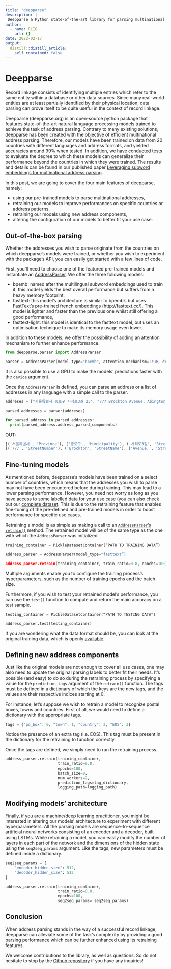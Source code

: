 ```yaml
---
title: "deepparse"
description: |
 Deepparse a Python state-of-the-art library for parsing multinational street addresses using deep learning.
author:
  - name: RLIG
    url: {}
date: 2022-02-17
output:
  distill::distill_article:
    self_contained: false
---
```


# Deepparse

Record linkage consists of identifying multiple entries which refer to the same entity within a database or other data sources. Since many real-world entities are at least partially identified by their physical location, data parsing can prove itself to be quite useful in the context of record linkage.

Deepparse (deepparse.org) is an open-source python package that features state-of-the-art natural language processing models trained to achieve the task of address parsing. Contrary to many existing solutions, deepparse has been created with the objective of efficient multinational address parsing. Therefore, our models have been trained on data from 20 countries with different languages and address formats, and yielded accuracies around 99% when tested. In addition, we have conducted tests to evaluate the degree to which these models can generalize their performance beyond the countries in which they were trained. The results and details can be found in our published paper [Leveraging subword embeddings for multinational address parsing](https://ieeexplore.ieee.org/document/9357170).

In this post, we are going to cover the four main features of deepparse, namely:

- using our pre-trained models to parse multinational addresses,
- retraining our models to improve performances on specific countries or address patterns,
- retraining our models using new address components,
- altering the configuration of our models to better fit your use case.

## Out-of-the-box parsing

Whether the addresses you wish to parse originate from the countries on which deepparse’s models were trained, or whether you wish to experiment with the package’s API, you can easily get started with a few lines of code.

First, you’ll need to choose one of the featured pre-trained models and instantiate an [AddressParser](https://deepparse.org/parser.html#deepparse.parser.AddressParser). We offer the three following models:

- bpemb: named after the multilingual subword embeddings used to train it, this model yields the best overall performance but suffers from a heavy memory footprint,
- fasttext: this model’s architecture is similar to bpemb’s but uses FastText’s pre-trained french embeddings (http://fasttext.cc/). This model is lighter and faster than the previous one whilst still offering a good performance,
- fasttext-light: this model is identical to the fasttext model, but uses an optimisation technique to make its memory usage even lower.

In addition to these models, we offer the possibility of adding an attention mechanism to further enhance performance.

``` python
from deepparse.parser import AddressParser

parser = AddressParser(model_type="bpemb", attention_mechanism=True, device=0)

```

It is also possible to use a GPU to make the models’ predictions faster with the `device` argument.

Once the `AddressParser` is defined, you can parse an address or a list of addresses in any language with a simple call to the parser.

``` python
addreses = ["서울특별시 종로구 사직로3길 23", "777 Brockton Avenue, Abington MA 2351"]

parsed_addresses = parser(addreses)

for parsed_address in parsed_addresses:
  print(parsed_address.address_parsed_components)

```

OUT:

``` python
[('서울특별시', 'Province'), ('종로구', 'Municipality'), ('사직로3길', 'StreetName'), ('23', 'StreetNumber')]
[('777', 'StreetNumber'), ('Brockton', 'StreetName'), ('Avenue,', 'StreetName'), ('Abington', 'Municipality'), ('MA', 'Province'), ('2351', 'PostalCode')]

```

## Fine-tuning models

As mentioned before, deepparse’s models have been trained on a select number of countries, which means that the addresses you wish to parse may not have been encountered before during training. This may lead to a lower parsing performance. However, you need not worry as long as you have access to some labelled data for your use case (you can also check out our [complete dataset](https://github.com/GRAAL-Research/deepparse-address-data). This is due to the retraining feature that enables fine-tuning of the pre-defined and pre-trained models in order to boost performance for specific use cases.

Retraining a model is as simple as making a call to an [`AddressParser`’s `retrain()`](https://deepparse.org/parser.html#deepparse.parser.AddressParser.retrain) method. The retrained model will be of the same type as the one with which the `AddressParser` was initialized.

``` python
training_container = PickleDatasetContainer(“PATH TO TRAINING DATA”)

address_parser = AddressParser(model_type="fasttext”)

address_parser.retrain(training_container, train_ratio=0.8, epochs=100)
```
Multiple arguments enable you to configure the training process’s hyperparameters, such as the number of training epochs and the batch size.

Furthermore, if you wish to test your retrained model’s performance, you can use the `test()` function to compute and return the main accuracy on a test sample.

``` python
testing_container = PickleDatasetContainer(“PATH TO TESTING DATA”)

address_parser.test(testing_container)
```

If you are wondering what the data format should be, you can look at the original training data, which is openly [available](https://github.com/GRAAL-Research/deepparse-address-data).


## Defining new address components

Just like the original models are not enough to cover all use cases, one may also need to update the original parsing labels to better fit their needs. It’s possible (and easy) to do so during the retraining process by specifying a value for the `prediction_tags` argument of the `retrain()` function. The tags must be defined in a dictionary of which the keys are the new tags, and the values are their respective indices starting at 0.

For instance, let’s suppose we wish to retrain a model to recognize postal boxes, towns and countries. First of all, we would need to define a dictionary with the appropriate tags.

``` python
tags = {"po_box": 0, "town": 1, "country": 2, "EOS": 3}
```
Notice the presence of an extra tag (i.e. EOS). This tag must be present in the dictionary for the retraining to function correctly.

Once the tags are defined, we simply need to run the retraining process.

``` python
address_parser.retrain(training_container,
                       train_ratio=0.8,
                       epochs=100,
                       batch_size=8,
                       num_workers=2,
                       prediction_tags=tag_dictionary,
                       logging_path=logging_path)
```


## Modifying models’ architecture

Finally, if you are a machine/deep learning practitioner, you might be interested in altering our models’ architecture to experiment with different hyperparameters. All the parsing models are sequence-to-sequence artificial neural networks consisting of an encoder and a decoder, built using LSTMs. While retraining a model, you can easily modify the number of layers in each part of the network and the dimensions of the hidden state using the `seq2seq_params` argument. Like the tags, new parameters must be defined inside a dictionary.

``` python
seq2seq_params = {
    "encoder_hidden_size": 512,
    "decoder_hidden_size": 512
}

address_parser.retrain(training_container, 
                       train_ratio=0.8,
                       epochs=100,
                       seq2seq_params= seq2seq_params)
```

## Conclusion

When address parsing stands in the way of a successful record linkage, deepparse can alleviate some of the task’s complexity by providing a good parsing performance which can be further enhanced using its retraining features.

We welcome contributions to the library, as well as questions. So do not hesitate to stop by the [Github repository](https://github.com/GRAAL-Research/deepparse) if you have any inquiries!